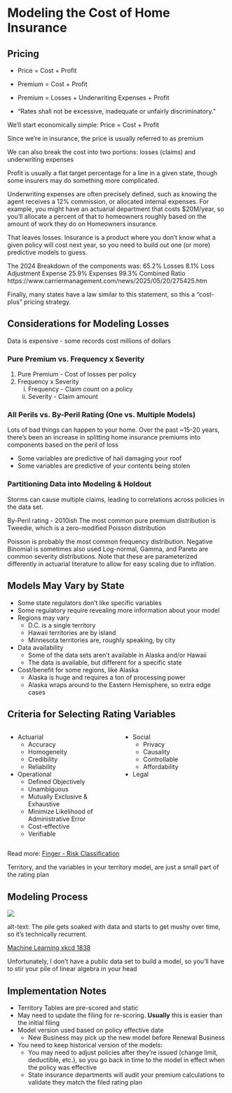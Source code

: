 # Modeling the Cost of Home Insurance {background-color="#A1D6F4"}

## Pricing {background-color="#A1D6F4"}

::: {.incremental}

- Price = Cost + Profit

- Premium = Cost + Profit

- Premium = Losses + Underwriting Expenses + Profit

- "Rates shall not be excessive, inadequate or unfairly discriminatory."

:::

::: {.notes}
We'll start economically simple: Price = Cost + Profit

Since we're in insurance, the price is usually referred to as premium

We can also break the cost into two portions: losses (claims) and underwriting expenses

Profit is usually a flat target percentage for a line in a given state, though some insurers may do something more complicated.

Underwriting expenses are often precisely defined, such as knowing the agent receives a 12% commission, or allocated internal expenses. For example, you might have an actuarial department that costs $20M/year, so you'll allocate a percent of that to homeowners roughly based on the amount of work they do on Homeowners insurance.

That leaves losses. Insurance is a product where you don't know what a given policy will cost next year, so you need to build out one (or more) predictive models to guess.

The 2024 Breakdown of the components was:
65.2% Losses
8.1% Loss Adjustment Expense
25.9% Expenses
99.3% Combined Ratio
https://www.carriermanagement.com/news/2025/05/20/275425.htm

Finally, many states have a law similar to this statement, so this a "cost-plus" pricing strategy.

:::

## Considerations for Modeling Losses {background-color="#A1D6F4"}

::: {.fragment}
Data is expensive - some records cost millions of dollars
:::

::: {.fragment}

### Pure Premium vs. Frequency x Severity

::: {.incremental}

1) Pure Premium - Cost of losses per policy
2) Frequency x Severity
    i) Frequency - Claim count on a policy
    ii) Severity - Claim amount
:::

:::


::: {.fragment}

### All Perils vs. By-Peril Rating (One vs. Multiple Models)

::: {.incremental}
Lots of bad things can happen to your home. Over the past ~15-20 years, there's been an increase in splitting home insurance premiums into components based on the peril of loss

- Some variables are predictive of hail damaging your roof
- Some variables are predictive of your contents being stolen

:::

:::

::: {.fragment}

### Partitioning Data into Modeling & Holdout

::: {.fragment}

Storms can cause multiple claims, leading to correlations across policies in the data set.
:::

:::

::: {.notes}
By-Peril rating - 2010ish
The most common pure premium distribution is Tweedie, which is a zero-modified Poisson distribution

Poisson is probably the most common frequency distribution. Negative Binomial is sometimes also used
Log-normal, Gamma, and Pareto are common severity distributions. Note that these are parameterized differently in actuarial literature to allow for easy scaling due to inflation.

:::

## Models May Vary by State {background-color="#A1D6F4"}

::: {.incremental}
- Some state regulators don't like specific variables
- Some regulatory require revealing more information about your model
- Regions may vary
  - D.C. is a single territory
  - Hawaii territories are by island
  - Minnesota territories are, roughly speaking, by city
- Data availability
  - Some of the data sets aren't available in Alaska and/or Hawaii
  - The data is available, but different for a specific state
- Cost/benefit for some regions, like Alaska
  - Alaska is huge and requires a ton of processing power
  - Alaska wraps around to the Eastern Hemisphere, so extra edge cases

:::

## Criteria for Selecting Rating Variables {background-color="#A1D6F4"}

::: {.incremental}

::: columns

::: {.column width="50%"}


- Actuarial
  - Accuracy
  - Homogeneity
  - Credibility
  - Reliability
- Operational
  - Defined Objectively
  - Unambiguous
  - Mutually Exclusive & Exhaustive
  - Minimize Likelihood of Administrative Error
  - Cost-effective
  - Verifiable

:::

::: {.column width="50%"}

- Social
  - Privacy
  - Causality
  - Controllable
  - Affordability
- Legal

:::

:::

:::

::: {.fragment}
Read more: [Finger - Risk Classification](https://www.casact.org/abstract/risk-classification-chapter-6)
:::


::: {.notes}
Territory, and the variables in your territory model, are just a small part of the rating plan

:::

## Modeling Process {background-color="#A1D6F4"}

![](images/xkcd_1838.png)

alt-text: The pile gets soaked with data and starts to get mushy over time, so it's technically recurrent.

[Machine Learning xkcd 1838](https://xkcd.com/1838/)


:::{.notes }
Unfortunately, I don't have a public data set to build a model, so you'll have to stir your pile of linear algebra in your head
:::

## Implementation Notes{background-color="#A1D6F4"}

:::{.incremental}

- Territory Tables are pre-scored and static
- May need to update the filing for re-scoring. **Usually** this is easier than the initial filing
- Model version used based on policy effective date
  - New Business may pick up the new model before Renewal Business
- You need to keep historical version of the models:
  - You may need to adjust policies after they're issued (change limit, deductible, etc.), so you go back in time to the model in effect when the policy was effective
  - State insurance departments will audit your premium calculations to validate they match the filed rating plan

:::